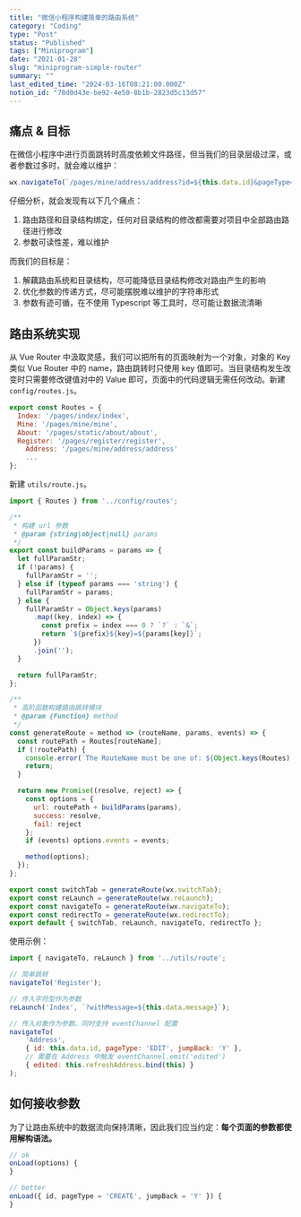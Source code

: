 ```yaml
---
title: "微信小程序构建简单的路由系统"
category: "Coding"
type: "Post"
status: "Published"
tags: ["Miniprogram"]
date: "2021-01-28"
slug: "miniprogram-simple-router"
summary: ""
last_edited_time: "2024-03-16T08:21:00.000Z"
notion_id: "78d0d43e-be92-4e50-8b1b-2823d5c13d57"
---
```



## 痛点 & 目标


在微信小程序中进行页面跳转时高度依赖文件路径，但当我们的目录层级过深，或者参数过多时，就会难以维护：


```javascript
wx.navigateTo(`/pages/mine/address/address?id=${this.data.id}&pageType=EDIT&jumpBack=Y`);
```


仔细分析，就会发现有以下几个痛点：

1. 路由路径和目录结构绑定，任何对目录结构的修改都需要对项目中全部路由路径进行修改
2. 参数可读性差，难以维护

而我们的目标是：

1. 解藕路由系统和目录结构，尽可能降低目录结构修改对路由产生的影响
2. 优化参数的传递方式，尽可能摆脱难以维护的字符串形式
3. 参数有迹可循，在不使用 Typescript 等工具时，尽可能让数据流清晰

## 路由系统实现


从 Vue Router 中汲取灵感，我们可以把所有的页面映射为一个对象，对象的 Key 类似 Vue Router 中的 name，路由跳转时只使用 key 值即可。当目录结构发生改变时只需要修改键值对中的 Value 即可，页面中的代码逻辑无需任何改动。新建 `config/routes.js`。


```javascript
export const Routes = {
  Index: '/pages/index/index',
  Mine: '/pages/mine/mine',
  About: '/pages/static/about/about',
  Register: '/pages/register/register',
	Address: '/pages/mine/address/address'
	...
};
```


新建 `utils/route.js`。


```javascript
import { Routes } from '../config/routes';

/**
 * 构建 url 参数
 * @param {string|object|null} params
 */
export const buildParams = params => {
  let fullParamStr;
  if (!params) {
    fullParamStr = '';
  } else if (typeof params === 'string') {
    fullParamStr = params;
  } else {
    fullParamStr = Object.keys(params)
      .map((key, index) => {
        const prefix = index === 0 ? `?` : `&`;
        return `${prefix}${key}=${params[key]}`;
      })
      .join('');
  }

  return fullParamStr;
};

/**
 * 高阶函数构建路由跳转模块
 * @param {Function} method
 */
const generateRoute = method => (routeName, params, events) => {
  const routePath = Routes[routeName];
  if (!routePath) {
    console.error(`The RouteName must be one of: ${Object.keys(Routes).join(', ')}`);
    return;
  }

  return new Promise((resolve, reject) => {
    const options = {
      url: routePath + buildParams(params),
      success: resolve,
      fail: reject
    };
    if (events) options.events = events;

    method(options);
  });
};

export const switchTab = generateRoute(wx.switchTab);
export const reLaunch = generateRoute(wx.reLaunch);
export const navigateTo = generateRoute(wx.navigateTo);
export const redirectTo = generateRoute(wx.redirectTo);
export default { switchTab, reLaunch, navigateTo, redirectTo };
```


使用示例：


```javascript
import { navigateTo, reLaunch } from '../utils/route';

// 简单跳转
navigateTo('Register');

// 传入字符型作为参数
reLaunch('Index', `?withMessage=${this.data.message}`);

// 传入对象作为参数。同时支持 eventChannel 配置
navigateTo(
	'Address',
	{ id: this.data.id, pageType: 'EDIT', jumpBack: 'Y' },
	// 需要在 Address 中触发 eventChannel.emit('edited')
	{ edited: this.refreshAddress.bind(this) }
);
```


## 如何接收参数


为了让路由系统中的数据流向保持清晰，因此我们应当约定：**每个页面的参数都使用解构语法。**


```javascript
// ok
onLoad(options) {
}

// better
onLoad({ id, pageType = 'CREATE', jumpBack = 'Y' }) {
}
```

